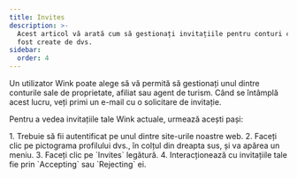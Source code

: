 ```yaml
---
title: Invites
description: >-
  Acest articol vă arată cum să gestionați invitațiile pentru conturi care nu au
  fost create de dvs.
sidebar:
  order: 4
---
```

Un utilizator Wink poate alege să vă permită să gestionați unul dintre conturile sale de proprietate, afiliat sau agent de turism. Când se întâmplă acest lucru, veți primi un e-mail cu o solicitare de invitație.


Pentru a vedea invitațiile tale Wink actuale, urmează acești pași:

<Steps>
  1. Trebuie să fii autentificat pe unul dintre site-urile noastre web.
  2. Faceți clic pe pictograma profilului dvs., în colțul din dreapta sus, și va apărea un meniu.
  3. Faceți clic pe `Invites` legătură.
  4. Interacționează cu invitațiile tale fie prin `Accepting` sau `Rejecting` ei.
</Steps>

